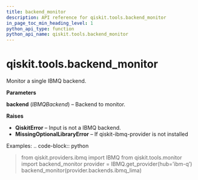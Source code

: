 ```yaml
---
title: backend_monitor
description: API reference for qiskit.tools.backend_monitor
in_page_toc_min_heading_level: 1
python_api_type: function
python_api_name: qiskit.tools.backend_monitor
---
```


<span id="qiskit-tools-backend-monitor" />

# qiskit.tools.backend\_monitor

<Function id="qiskit.tools.backend_monitor" name="backend_monitor" isDedicatedPage={true} github="https://github.com/qiskit/qiskit/tree/stable/0.24/qiskit/tools/monitor/overview.py" signature="backend_monitor(backend)">
  Monitor a single IBMQ backend.

  **Parameters**

  **backend** (*IBMQBackend*) – Backend to monitor.

  **Raises**

  *   **QiskitError** – Input is not a IBMQ backend.
  *   **MissingOptionalLibraryError** – If qiskit-ibmq-provider is not installed

  Examples: .. code-block:: python

  > from qiskit.providers.ibmq import IBMQ from qiskit.tools.monitor import backend\_monitor provider = IBMQ.get\_provider(hub=’ibm-q’) backend\_monitor(provider.backends.ibmq\_lima)
</Function>

